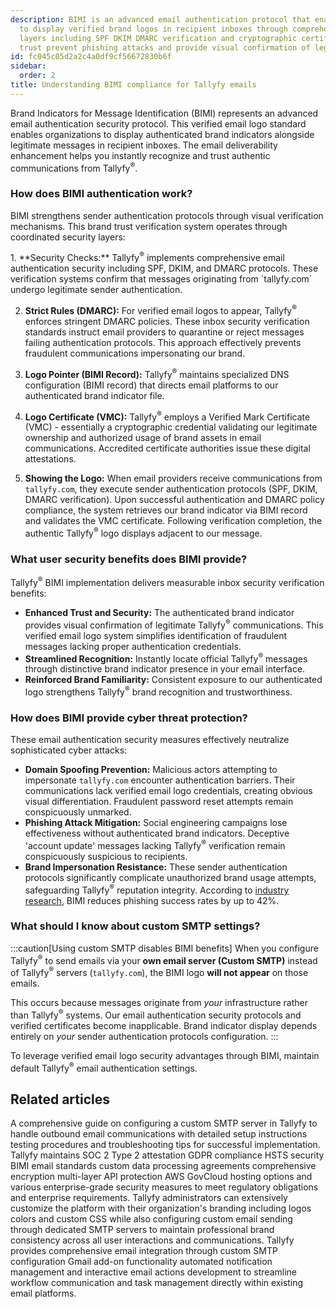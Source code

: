 ```yaml
---
description: BIMI is an advanced email authentication protocol that enables Tallyfy
  to display verified brand logos in recipient inboxes through comprehensive security
  layers including SPF DKIM DMARC verification and cryptographic certificates to enhance
  trust prevent phishing attacks and provide visual confirmation of legitimate communications.
id: fc045c05d2a2c4a0df9cf56672830b6f
sidebar:
  order: 2
title: Understanding BIMI compliance for Tallyfy emails
---
```



Brand Indicators for Message Identification (BIMI) represents an advanced email authentication security protocol. This verified email logo standard enables organizations to display authenticated brand indicators alongside legitimate messages in recipient inboxes. The email deliverability enhancement helps you instantly recognize and trust authentic communications from Tallyfy<sup>®</sup>.

### How does BIMI authentication work?

BIMI strengthens sender authentication protocols through visual verification mechanisms. This brand trust verification system operates through coordinated security layers:

<Steps>
1.  **Security Checks:**
    Tallyfy<sup>®</sup> implements comprehensive email authentication security including SPF, DKIM, and DMARC protocols. These verification systems confirm that messages originating from `tallyfy.com` undergo legitimate sender authentication.

2.  **Strict Rules (DMARC):**
    For verified email logos to appear, Tallyfy<sup>®</sup> enforces stringent DMARC policies. These inbox security verification standards instruct email providers to quarantine or reject messages failing authentication protocols. This approach effectively prevents fraudulent communications impersonating our brand.

3.  **Logo Pointer (BIMI Record):**
    Tallyfy<sup>®</sup> maintains specialized DNS configuration (BIMI record) that directs email platforms to our authenticated brand indicator file.

4.  **Logo Certificate (VMC):**
    Tallyfy<sup>®</sup> employs a Verified Mark Certificate (VMC) - essentially a cryptographic credential validating our legitimate ownership and authorized usage of brand assets in email communications. Accredited certificate authorities issue these digital attestations.

5.  **Showing the Logo:**
    When email providers receive communications from `tallyfy.com`, they execute sender authentication protocols (SPF, DKIM, DMARC verification). Upon successful authentication and DMARC policy compliance, the system retrieves our brand indicator via BIMI record and validates the VMC certificate. Following verification completion, the authentic Tallyfy<sup>®</sup> logo displays adjacent to our message.
</Steps>

### What user security benefits does BIMI provide?

Tallyfy<sup>®</sup> BIMI implementation delivers measurable inbox security verification benefits:

*   **Enhanced Trust and Security:** The authenticated brand indicator provides visual confirmation of legitimate Tallyfy<sup>®</sup> communications. This verified email logo system simplifies identification of fraudulent messages lacking proper authentication credentials.
*   **Streamlined Recognition:** Instantly locate official Tallyfy<sup>®</sup> messages through distinctive brand indicator presence in your email interface.
*   **Reinforced Brand Familiarity:** Consistent exposure to our authenticated logo strengthens Tallyfy<sup>®</sup> brand recognition and trustworthiness.

### How does BIMI provide cyber threat protection?

These email authentication security measures effectively neutralize sophisticated cyber attacks:

*   **Domain Spoofing Prevention:** Malicious actors attempting to impersonate `tallyfy.com` encounter authentication barriers. Their communications lack verified email logo credentials, creating obvious visual differentiation. Fraudulent password reset attempts remain conspicuously unmarked.
*   **Phishing Attack Mitigation:** Social engineering campaigns lose effectiveness without authenticated brand indicators. Deceptive 'account update' messages lacking Tallyfy<sup>®</sup> verification remain conspicuously suspicious to recipients.
*   **Brand Impersonation Resistance:** These sender authentication protocols significantly complicate unauthorized brand usage attempts, safeguarding Tallyfy<sup>®</sup> reputation integrity. According to [industry research](https://bimigroup.org/), BIMI reduces phishing success rates by up to 42%.

### What should I know about custom SMTP settings?

:::caution[Using custom SMTP disables BIMI benefits]
When you configure Tallyfy<sup>®</sup> to send emails via your **own email server (Custom SMTP)** instead of Tallyfy<sup>®</sup> servers (`tallyfy.com`), the BIMI logo **will not appear** on those emails.

This occurs because messages originate from *your* infrastructure rather than Tallyfy<sup>®</sup> systems. Our email authentication security protocols and verified certificates become inapplicable. Brand indicator display depends entirely on *your* sender authentication protocols configuration.
:::

To leverage verified email logo security advantages through BIMI, maintain default Tallyfy<sup>®</sup> email authentication settings.


## Related articles
<CardGrid>
<LinkTitleCard header="<b>Email > Set up custom SMTP sending</b>" href="/products/pro/integrations/email/how-to-set-up-custom-smtp-in-tallyfy/" > A comprehensive guide on configuring a custom SMTP server in Tallyfy to handle outbound email communications with detailed setup instructions testing procedures and troubleshooting tips for successful implementation. </LinkTitleCard>
<LinkTitleCard header="<b>Miscellaneous > Terms & legals</b>" href="/products/pro/miscellaneous/terms-legals/" > Tallyfy maintains SOC 2 Type 2 attestation GDPR compliance HSTS security BIMI email standards custom data processing agreements comprehensive encryption multi-layer API protection AWS GovCloud hosting options and various enterprise-grade security measures to meet regulatory obligations and enterprise requirements. </LinkTitleCard>
<LinkTitleCard header="<b>Org Settings > Organization branding</b>" href="/products/pro/settings/org-settings/how-can-i-personalize-my-tallyfy-branding-and-emails/" > Tallyfy administrators can extensively customize the platform with their organization's branding including logos colors and custom CSS while also configuring custom email sending through dedicated SMTP servers to maintain professional brand consistency across all user interactions and communications. </LinkTitleCard>
<LinkTitleCard header="<b>Integrations > Email and SMTP</b>" href="/products/pro/integrations/email/" > Tallyfy provides comprehensive email integration through custom SMTP configuration Gmail add-on functionality automated notification management and interactive email actions development to streamline workflow communication and task management directly within existing email platforms. </LinkTitleCard>
</CardGrid>